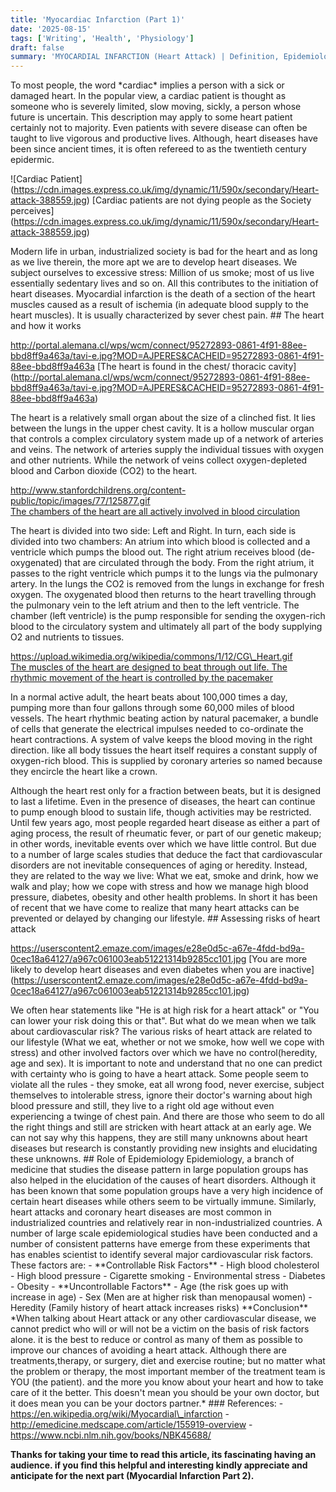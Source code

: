 ```yaml
---
title: 'Myocardiac Infarction (Part 1)'
date: '2025-08-15'
tags: ['Writing', 'Health', 'Physiology']
draft: false
summary: 'MYOCARDIAL INFARCTION (Heart Attack) | Definition, Epidemiology and Management'
---
```


To most people, the word \*cardiac\* implies a person with a sick or damaged heart. In the popular view, a cardiac patient is thought as someone who is severely limited, slow moving, sickly, a person whose future is uncertain. This description may apply to some heart patient certainly not to majority. Even patients with severe disease can often be taught to live vigorous and productive lives. Although, heart diseases have been since ancient times, it is often refereed to as the twentieth century epidermic.

!\[Cardiac Patient\](https://cdn.images.express.co.uk/img/dynamic/11/590x/secondary/Heart-attack-388559.jpg) \[Cardiac patients are not dying people as the Society perceives\](https://cdn.images.express.co.uk/img/dynamic/11/590x/secondary/Heart-attack-388559.jpg)

Modern life in urban, industrialized society is bad for the heart and as long as we live therein, the more apt we are to develop heart diseases. We subject ourselves to excessive stress: Million of us smoke; most of us live essentially sedentary lives and so on. All this contributes to the initiation of heart diseases. Myocardial infarction is the death of a section of the heart muscles caused as a result of ischemia (in adequate blood supply to the heart muscles). It is usually characterized by sever chest pain. ## The heart and how it works

http://portal.alemana.cl/wps/wcm/connect/95272893-0861-4f91-88ee-bbd8ff9a463a/tavi-e.jpg?MOD=AJPERES&CACHEID=95272893-0861-4f91-88ee-bbd8ff9a463a \[The heart is found in the chest/ thoracic cavity\](http://portal.alemana.cl/wps/wcm/connect/95272893-0861-4f91-88ee-bbd8ff9a463a/tavi-e.jpg?MOD=AJPERES&CACHEID=95272893-0861-4f91-88ee-bbd8ff9a463a)

The heart is a relatively small organ about the size of a clinched fist. It lies between the lungs in the upper chest cavity. It is a hollow muscular organ that controls a complex circulatory system made up of a network of arteries and veins. The network of arteries supply the individual tissues with oxygen and other nutrients. While the network of veins collect oxygen-depleted blood and Carbon dioxide (CO2) to the heart.

http://www.stanfordchildrens.org/content-public/topic/images/77/125877.gif  
[The chambers of the heart are all actively involved in blood circulation](http://www.stanfordchildrens.org/content-public/topic/images/77/125877.gif)

The heart is divided into two side: Left and Right. In turn, each side is divided into two chambers: An atrium into which blood is collected and a ventricle which pumps the blood out. The right atrium receives blood (de-oxygenated) that are circulated through the body. From the right atrium, it passes to the right ventricle which pumps it to the lungs via the pulmonary artery. In the lungs the CO2 is removed from the lungs in exchange for fresh oxygen. The oxygenated blood then returns to the heart travelling through the pulmonary vein to the left atrium and then to the left ventricle. The chamber (left ventricle) is the pump responsible for sending the oxygen-rich blood to the circulatory system and ultimately all part of the body supplying O2 and nutrients to tissues.

https://upload.wikimedia.org/wikipedia/commons/1/12/CG\_Heart.gif  
[The muscles of the heart are designed to beat through out life. The rhythmic movement of the heart is controlled by the pacemaker](https://upload.wikimedia.org/wikipedia/commons/1/12/CG_Heart.gif)

In a normal active adult, the heart beats about 100,000 times a day, pumping more than four gallons through some 60,000 miles of blood vessels. The heart rhythmic beating action by natural pacemaker, a bundle of cells that generate the electrical impulses needed to co-ordinate the heart contractions. A system of valve keeps the blood moving in the right direction. like all body tissues the heart itself requires a constant supply of oxygen-rich blood. This is supplied by coronary arteries so named because they encircle the heart like a crown.

Although the heart rest only for a fraction between beats, but it is designed to last a lifetime. Even in the presence of diseases, the heart can continue to pump enough blood to sustain life, though activities may be restricted. Until few years ago, most people regarded heart disease as either a part of aging process, the result of rheumatic fever, or part of our genetic makeup; in other words, inevitable events over which we have little control. But due to a number of large scales studies that deduce the fact that cardiovascular disorders are not inevitable consequences of aging or heredity. Instead, they are related to the way we live: What we eat, smoke and drink, how we walk and play; how we cope with stress and how we manage high blood pressure, diabetes, obesity and other health problems. In short it has been of recent that we have come to realize that many heart attacks can be prevented or delayed by changing our lifestyle. ## Assessing risks of heart attack

https://userscontent2.emaze.com/images/e28e0d5c-a67e-4fdd-bd9a-0cec18a64127/a967c061003eab51221314b9285cc101.jpg \[You are more likely to develop heart diseases and even diabetes when you are inactive\](https://userscontent2.emaze.com/images/e28e0d5c-a67e-4fdd-bd9a-0cec18a64127/a967c061003eab51221314b9285cc101.jpg)

We often hear statements like "He is at high risk for a heart attack" or "You can lower your risk doing this or that". But what do we mean when we talk about cardiovascular risk? The various risks of heart attack are related to our lifestyle (What we eat, whether or not we smoke, how well we cope with stress) and other involved factors over which we have no control(heredity, age and sex). It is important to note and understand that no one can predict with certainty who is going to have a heart attack. Some people seem to violate all the rules - they smoke, eat all wrong food, never exercise, subject themselves to intolerable stress, ignore their doctor's warning about high blood pressure and still, they live to a right old age without even experiencing a twinge of chest pain. And there are those who seem to do all the right things and still are stricken with heart attack at an early age. We can not say why this happens, they are still many unknowns about heart diseases but research is constantly providing new insights and elucidating these unknowns. ## Role of Epidemiology Epidemiology, a branch of medicine that studies the disease pattern in large population groups has also helped in the elucidation of the causes of heart disorders. Although it has been known that some population groups have a very high incidence of certain heart diseases while others seem to be virtually immune. Similarly, heart attacks and coronary heart diseases are most common in industrialized countries and relatively rear in non-industrialized countries. A number of large scale epidemiological studies have been conducted and a number of consistent patterns have emerge from these experiments that has enables scientist to identify several major cardiovascular risk factors. These factors are: - \*\*Controllable Risk Factors\*\* - High blood cholesterol - High blood pressure - Cigarette smoking - Environmental stress - Diabetes - Obesity - \*\*Uncontrollable Factors\*\* - Age (the risk goes up with increase in age) - Sex (Men are at higher risk than menopausal women) - Heredity (Family history of heart attack increases risks) \*\*Conclusion\*\* \*When talking about Heart attack or any other cardiovascular disease, we cannot predict who will or will not be a victim on the basis of risk factors alone. it is the best to reduce or control as many of them as possible to improve our chances of avoiding a heart attack. Although there are treatments,therapy, or surgery, diet and exercise routine; but no matter what the problem or therapy, the most important member of the treatment team is YOU (the patient). and the more you know about your heart and how to take care of it the better. This doesn't mean you should be your own doctor, but it does mean you can be your doctors partner.\* ### References: - https://en.wikipedia.org/wiki/Myocardial\_infarction - http://emedicine.medscape.com/article/155919-overview - https://www.ncbi.nlm.nih.gov/books/NBK45688/

**Thanks for taking your time to read this article, its fascinating having an audience. if you find this helpful and interesting kindly appreciate and anticipate for the next part (Myocardial Infarction Part 2).**
